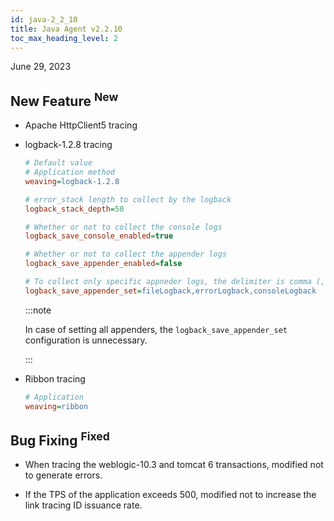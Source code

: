 ```yaml
---
id: java-2_2_10
title: Java Agent v2.2.10
toc_max_heading_level: 2
---
```


June 29, 2023

## New Feature <sup><Status>New</Status></sup>

-   Apache HttpClient5 tracing

-   logback-1.2.8 tracing

    ```ini title='whatap.conf'
    # Default value 
    # Application method
    weaving=logback-1.2.8

    # error_stack length to collect by the logback
    logback_stack_depth=50

    # Whether or not to collect the console logs
    logback_save_console_enabled=true

    # Whether or not to collect the appender logs
    logback_save_appender_enabled=false

    # To collect only specific appneder logs, the delimiter is comma (,)
    logback_save_appender_set=fileLogback,errorLogback,consoleLogback
    ```

    :::note

    In case of setting all appenders, the `logback_save_appender_set` configuration is unnecessary.

    :::

-   Ribbon tracing

    ```ini title='whatap.conf'
    # Application
    weaving=ribbon
    ```

## Bug Fixing <sup><Status>Fixed</Status></sup>

-   When tracing the weblogic-10.3 and tomcat 6 transactions, modified not to generate errors.

-   If the TPS of the application exceeds 500, modified not to increase the link tracing ID issuance rate.
